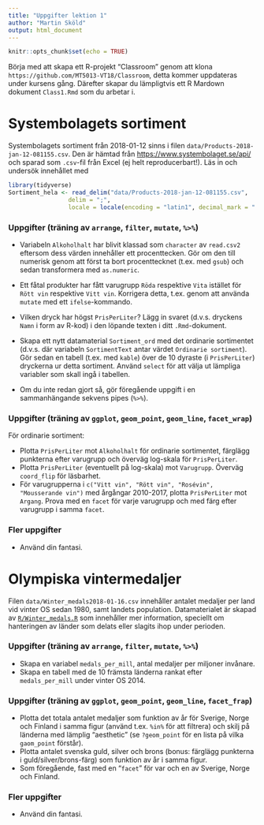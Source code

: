 ```yaml
---
title: "Uppgifter lektion 1"
author: "Martin Sköld"
output: html_document
---
```


```r
knitr::opts_chunk$set(echo = TRUE)
```

Börja med att skapa ett R-projekt "Classroom" genom att klona `https://github.com/MT5013-VT18/Classroom`, detta kommer uppdateras under kursens gång. Därefter skapar du lämpligtvis ett R Mardown dokument `Class1.Rmd` som du arbetar i.



# Systembolagets sortiment

Systembolagets sortiment från 2018-01-12 sinns i filen `data/Products-2018-jan-12-081155.csv`. Den är hämtad från <https://www.systembolaget.se/api/> och sparad som `.csv`-fil från Excel (ej helt reproducerbart!). Läs in och undersök innehållet med
```r
library(tidyverse)
Sortiment_hela <- read_delim("data/Products-2018-jan-12-081155.csv", 
                 delim = ";",
                 locale = locale(encoding = "latin1", decimal_mark = "."))
```

### Uppgifter (träning av `arrange`, `filter`, `mutate`, `%>%`)

* Variabeln `Alkoholhalt` har blivit klassad som `character` av `read.csv2` eftersom dess värden innehåller ett procenttecken. Gör om den till numerisk genom att först ta bort procenttecknet (t.ex. med `gsub`) och sedan transformera med `as.numeric`.

* Ett fåtal produkter har fått varugrupp `Röda` respektive `Vita` istället för `Rött vin` respektive `Vitt vin`. Korrigera detta, t.ex. genom att använda `mutate` med ett `ifelse`-kommando.

* Vilken dryck har högst `PrisPerLiter`? Lägg in svaret (d.v.s. dryckens `Namn` i form av R-kod) i den löpande texten i ditt `.Rmd`-dokument.

* Skapa ett nytt datamaterial `Sortiment_ord` med det ordinarie sortimentet (d.v.s. där variabeln `SortimentText` antar värdet `Ordinarie sortiment`). Gör sedan en tabell (t.ex. med `kable`) över de 10 dyraste (i `PrisPerLiter`) dryckerna ur detta sortiment. Använd `select` för att välja ut lämpliga variabler som skall ingå i tabellen.

* Om du inte redan gjort så, gör föregående uppgift i en sammanhängande sekvens pipes (`%>%`).

### Uppgifter (träning av `ggplot`, `geom_point`, `geom_line`, `facet_wrap`)

För ordinarie sortiment:
 
* Plotta `PrisPerLiter` mot `Alkoholhalt` för ordinarie sortimentet, färglägg punkterna efter varugrupp och överväg log-skala för `PrisPerLiter`.
* Plotta `PrisPerLiter` (eventuellt på log-skala) mot `Varugrupp`. Överväg `coord_flip` för läsbarhet.
* För varugrupperna i `c("Vitt vin", "Rött vin", "Rosévin", "Mousserande vin")` med årgångar 2010-2017, plotta `PrisPerLiter` mot `Argang`. Prova med en  `facet` för varje varugrupp och med färg efter varugrupp i samma `facet`.

### Fler uppgifter

* Använd din fantasi.

# Olympiska vintermedaljer 

Filen `data/Winter_medals2018-01-16.csv` innehåller antalet medaljer per land vid vinter OS sedan 1980, samt landets population. Datamaterialet är skapad av [`R/Winter_medals.R`](https://github.com/MT5013-VT18/Classroom/R/Winter_medals.R) som innehåller mer information, speciellt om hanteringen av länder som delats eller slagits ihop under perioden.

### Uppgifter (träning av `arrange`, `filter`, `mutate`, `%>%`)

* Skapa en variabel `medals_per_mill`, antal medaljer per miljoner invånare.
* Skapa en tabell med de 10 främsta länderna rankat efter `medals_per_mill` under vinter OS 2014.

### Uppgifter (träning av `ggplot`, `geom_point`, `geom_line`, `facet_frap`)

* Plotta det totala antalet medaljer som funktion av år för Sverige, Norge och Finland i samma figur (använd t.ex. `%in%` för att filtrera) och skilj på länderna med lämplig "aesthetic" (se `?geom_point` för en lista på vilka `gaom_point` förstår).
* Plotta antalet svenska guld, silver och brons (bonus: färglägg punkterna i guld/silver/brons-färg)  som funktion av år i samma figur.
* Som föregående, fast med en "`facet`" för var och en av Sverige, Norge och Finland.

### Fler uppgifter

* Använd din fantasi.

